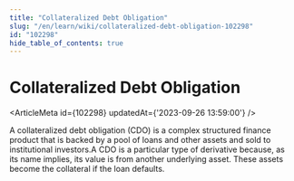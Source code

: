```yaml
---
title: "Collateralized Debt Obligation"
slug: "/en/learn/wiki/collateralized-debt-obligation-102298"
id: "102298"
hide_table_of_contents: true
---
```



# Collateralized Debt Obligation

<ArticleMeta id={102298} updatedAt={'2023-09-26 13:59:00'} />
<div className='border-solid border-b border-t-0 my-4 border-[var(--ifm-color-gray-300)]' />

A collateralized debt obligation (CDO) is a complex structured finance product that is backed by a pool of loans and other assets and sold to institutional investors.A CDO is a particular type of derivative because, as its name implies, its value is from another underlying asset. These assets become the collateral if the loan defaults.
